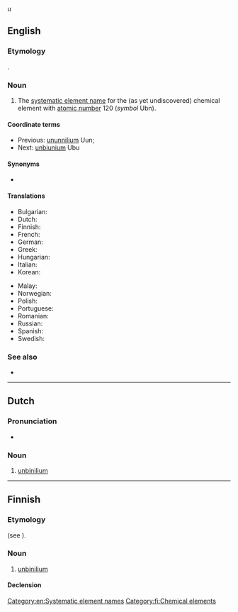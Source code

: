 {{also|Unbinilium}}u

==English==
{{wikipedia}}

===Etymology===
{{w|Systematic element name}}.

===Noun===
{{en-noun|-}}

# The [[systematic element name]] for the (as yet undiscovered) chemical element with [[atomic number]] 120 (''symbol'' Ubn). [[Category:en:Systematic element names]]

====Coordinate terms====
* Previous: [[ununnilium]] Uun;
* Next: [[unbiunium]] Ubu

====Synonyms====
* {{l|en|eka-radium}}

====Translations====
{{trans-top|chemical element}}
* Bulgarian: {{t|bg|унбини́лий|m}}
* Dutch: {{t+|nl|unbinilium|n}}
* Finnish: {{t+|fi|unbinilium}}
* French: {{t+|fr|unbinilium|m}}
* German: {{t+|de|Unbinilium|n}}
* Greek: {{t|el|ουνμπινίλιο|n}}
* Hungarian: {{t+|hu|unbinilium}}
* Italian: {{t+|it|unbinilio|m}}
* Korean: {{t|ko|운비닐륨}}
{{trans-mid}}
* Malay: {{t|ms|unbinilium}}
* Norwegian: {{t|no|unbinilium}}
* Polish: {{t|pl|unbinilium|m}}
* Portuguese: {{t|pt|unbinílio|m}}
* Romanian: {{t|ro|unbiniliu|n}}
* Russian: {{t+|ru|унбини́лий|m}}
* Spanish: {{t|es|unbinilio|m}}
* Swedish: {{t|sv|unbinilium}}
{{trans-bottom}}

===See also===
* {{pedia}}

----

==Dutch==
{{elements|nl|Ubn|ununennium|Uue|unbiunium|Ubu}}

===Pronunciation===
* {{audio|nl|Nl-unbinilium.ogg|Audio}}

===Noun===
{{nl-noun|n|-|-}}

# [[#English|unbinilium]]

----

==Finnish==
{{wikipedia|lang=fi}}

===Etymology===
{{internationalism|fi}} (see {{cog|en|unbinilium}}).

===Noun===
{{head|fi|noun}}

# [[#English|unbinilium]]

====Declension====
{{fi-decl-risti|n=sg|unbinilium|||a|i=0}}

[[Category:fi:Chemical elements]]